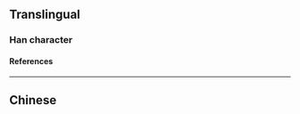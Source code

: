 {{character info/new}}
==Translingual==

===Han character===
{{Han char|rn=9|rad=人|as=12|sn=14|four=21231|canj=OMMP,XOMMP|ids=⿰亻惡}}

====References====
{{Han ref|kx=0117.230|dkj=01126|dj=0249.080|hdz=10217.030|uh=50EB}}

----

==Chinese==
{{zh-see|惡|v}}
